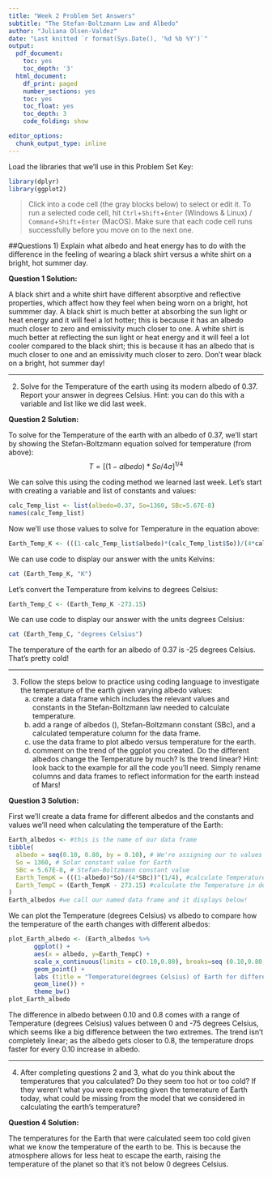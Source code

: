 ```yaml
---
title: "Week 2 Problem Set Answers"
subtitle: "The Stefan-Boltzmann Law and Albedo"
author: "Juliana Olsen-Valdez"
date: "Last knitted `r format(Sys.Date(), '%d %b %Y')`"
output:
  pdf_document:
    toc: yes
    toc_depth: '3'
  html_document:
    df_print: paged
    number_sections: yes
    toc: yes
    toc_float: yes
    toc_depth: 3
    code_folding: show

editor_options:
  chunk_output_type: inline
---
```


Load the libraries that we'll use in this Problem Set Key: 
```r
library(dplyr)
library(ggplot2)
```

> Click into a code cell (the gray blocks below) to select or edit it. To run a selected code cell, hit `Ctrl`+`Shift`+`Enter` (Windows & Linux) / `Command`+`Shift`+`Enter` (MacOS). Make sure that each code cell runs successfully before you move on to the next one.

##Questions
1) Explain what albedo and heat energy has to do with the difference in the feeling of wearing a black shirt versus a white shirt on a bright, hot summer day. 

**Question 1 Solution:**

A black shirt and a white shirt have different absorptive and reflective properties, which affect how they feel when being worn on a bright, hot summmer day.  A black shirt is much better at absorbing the sun light or heat energy and it will feel a lot hotter; this is because it has an albedo much closer to zero and emissivity much closer to one. A white shirt is much better at reflecting the sun light or heat energy and it will feel a lot cooler compared to the black shirt; this is because it has an albedo that is much closer to one and an emissivity much closer to zero. Don't wear black on a bright, hot summer day! 

_______________________________________________________

2) Solve for the Temperature of the earth using its modern albedo of 0.37. Report your answer in degrees Celsius. Hint: you can do this with a variable and list like we did last week. 


**Question 2 Solution:**

To solve for the Temperature of the earth with an albedo of 0.37, we'll start by showing the Stefan-Boltzmann equation solved for temperature (from above):
$$T = [(1-albedo)*So/4\sigma]^{1/4}$$

We can solve this using the coding method we learned last week. Let's start with creating a variable and list of constants and values:
```r
calc_Temp_list <- list(albedo=0.37, So=1360, SBc=5.67E-8)
names(calc_Temp_list)
```

Now we'll use those values to solve for Temperature in the equation above:
```r
Earth_Temp_K <- (((1-calc_Temp_list$albedo)*(calc_Temp_list$So))/(4*calc_Temp_list$SBc))^(1/4)
``` 

We can use code to display our answer with the units Kelvins:
```r
cat (Earth_Temp_K, "K")
```

Let's convert the Temperature from kelvins to degrees Celsius:
```r
Earth_Temp_C <- (Earth_Temp_K -273.15)
``` 

We can use code to display our answer with the units degrees Celsius:
```r
cat (Earth_Temp_C, "degrees Celsius")
```

The temperature of the earth for an albedo of 0.37 is -25 degrees Celsius. That's pretty cold!

________________________________________________________

3) Follow the steps below to practice using coding language to investigate the temperature of the earth given varying albedo values: 
   a) create a data frame which includes the relevant values and constants in the Stefan-Boltzmann law needed to calculate temperature.
   b) add a range of albedos (), Stefan-Boltzmann constant (SBc),  and a calculated temperature column for the data frame. 
   c) use the data frame to plot albedo versus temperature for the earth.
   d) comment on the trend of the ggplot you created. Do the different albedos change the Temperature by much? Is the trend linear?
Hint: look back to the example for all the code you'll need. Simply rename columns and data frames to reflect information for the earth instead of Mars!
 
**Question 3 Solution:**
 
First we'll create a data frame for different albedos and the constants and values we'll need when calculating the temperature of the Earth:
```r
Earth_albedos <- #this is the name of our data frame
tibble(
  albedo = seq(0.10, 0.80, by = 0.10), # We're assigning our to values to the column "albedo"
  So = 1360, # Solar constant value for Earth
  SBc = 5.67E-8, # Stefan-Boltzmann constant value
  Earth_TempK = (((1-albedo)*So)/(4*SBc))^(1/4), #calculate Temperature in Kelvins using the terms we defined in our data frame
  Earth_TempC = (Earth_TempK - 273.15) #calculate the Temperature in degrees Celsius
)
Earth_albedos #we call our named data frame and it displays below!
```
 
We can plot the Temperature (degrees Celsius) vs albedo to compare how the temperature of the earth changes with different albedos:
```r
plot_Earth_albedo <- (Earth_albedos %>%
       ggplot() + 
       aes(x = albedo, y=Earth_TempC) + 
       scale_x_continuous(limits = c(0.10,0.80), breaks=seq (0.10,0.80,0.10)) +
       geom_point() +
       labs (title = "Temperature(degrees Celsius) of Earth for different albedos", x = "albedo", y= "Temperature (degrees Celsius)") +
       geom_line()) +
       theme_bw()
plot_Earth_albedo
```

The difference in albedo between 0.10 and 0.8 comes with a range of Temperature (degrees Celsius) values between 0 and -75 degrees Celsius, which seems like a big difference between the two extremes. The trend isn't completely linear; as the albedo gets closer to 0.8, the temperature drops faster for every 0.10 increase in albedo. 

_________________________________________________________

4) After completing questions 2 and 3, what do you think about the temperatures that you calculated? Do they seem too hot or too cold? If they weren't what you were expecting given the temerature of Earth today, what could be missing from the model that we considered in calculating the earth's temperature? 

**Question 4 Solution:**

The temperatures for the Earth that were calculated seem too cold given what we know the temperature of the earth to be. This is because the atmosphere allows for less heat to escape the earth, raising the temperature of the planet so that it's not below 0 degrees Celsius. 
